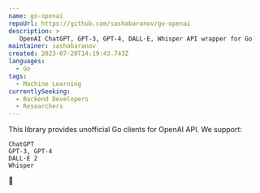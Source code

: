 ```yaml
---
name: go-openai
repoUrl: https://github.com/sashabaranov/go-openai
description: >
   OpenAI ChatGPT, GPT-3, GPT-4, DALL·E, Whisper API wrapper for Go 
maintainer: sashabaranov
created: 2023-07-20T14:19:43.743Z
languages:
  - Go
tags:
  - Machine Learning
currentlySeeking:
  - Backend Developers
  - Researchers
---
```


<Overview>

This library provides unofficial Go clients for OpenAI API. We support:

    ChatGPT
    GPT-3, GPT-4
    DALL·E 2
    Whisper


</Overview>

<Contributing>

🤔

</Contributing>
